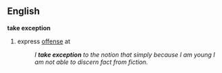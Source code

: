 ==English==
{{idiom2}}
'''take exception'''
# express [[offense]] at
#: ''I '''take exception''' to the notion that simply because I am young I am not able to discern fact from fiction.''